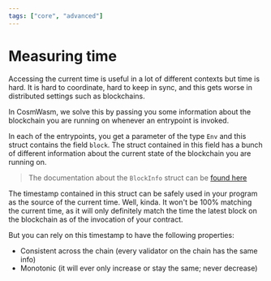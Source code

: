```yaml
---
tags: ["core", "advanced"]
---
```



# Measuring time

Accessing the current time is useful in a lot of different contexts but time is
hard. It is hard to coordinate, hard to keep in sync, and this gets worse in
distributed settings such as blockchains.

In CosmWasm, we solve this by passing you some information about the blockchain
you are running on whenever an entrypoint is invoked.

In each of the entrypoints, you get a parameter of the type `Env` and this
struct contains the field `block`. The struct contained in this field has a
bunch of different information about the current state of the blockchain you are
running on.

> The documentation about the `BlockInfo` struct can be
> [found here](https://docs.rs/cosmwasm-std/latest/cosmwasm_std/struct.BlockInfo.html)

The timestamp contained in this struct can be safely used in your program as the
source of the current time. Well, kinda. It won't be 100% matching the current
time, as it will only definitely match the time the latest block on the
blockchain as of the invocation of your contract.

But you can rely on this timestamp to have the following properties:

- Consistent across the chain (every validator on the chain has the same info)
- Monotonic (it will ever only increase or stay the same; never decrease)
